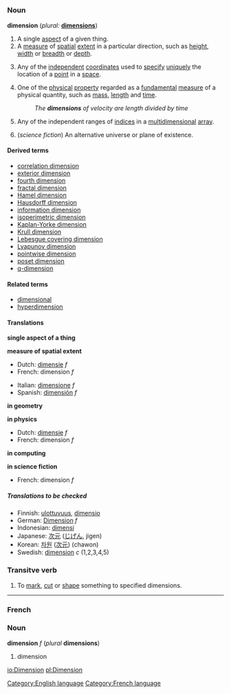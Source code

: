 =={{en}}==
[[Category:English language]]
===Noun===
{{wikipedia}}
'''dimension''' (''plural:'' '''[[dimensions]]''')
#A single [[aspect]] of a given thing.
#A [[measure]] of [[spatial]] [[extent]] in a particular direction, such as [[height]], [[width]] or [[breadth]]  or [[depth]].
#{{geometry}} Any of the [[independent]] [[coordinate]]s used to [[specify]] [[unique]]ly the location of a [[point]] in a [[space]].
#{{physics}} One of the [[physical]] [[property]] regarded as a [[fundamental]] [[measure]] of a physical quantity, such as [[mass]], [[length]] and [[time]].
#:''The '''dimensions''' of velocity are length divided by time''
#{{computing}} Any of the independent ranges of [[index|indices]] in a [[multidimensional]] [[array]].
#(''science fiction'') An alternative universe or plane of existence.

====Derived terms====
*[[correlation dimension]]
*[[exterior dimension]]
*[[fourth dimension]]
*[[fractal dimension]]
*[[Hamel dimension]]
*[[Hausdorff dimension]]
*[[information dimension]]
*[[isoperimetric dimension]]
*[[Kaplan-Yorke dimension]]
*[[Krull dimension]]
*[[Lebesgue covering dimension]]
*[[Lyapunov dimension]]
*[[pointwise dimension]]
*[[poset dimension]]
*[[q-dimension]]

====Related terms====
*[[dimensional]]
*[[hyperdimension]]

====Translations====

'''single aspect of a thing'''
{{top}}
{{mid}}
{{bottom}}

'''measure of spatial extent'''
{{top}}
*Dutch: [[dimensie]] ''f''
*French: dimension ''f''
{{mid}}
*Italian: [[dimensione]] ''f''
*Spanish: [[dimensión]] ''f''
{{bottom}}

'''in geometry'''
{{top}}
{{mid}}
{{bottom}}

'''in physics'''
{{top}}
*Dutch: [[dimensie]] ''f''
*French: dimension ''f''
{{mid}}
{{bottom}}

'''in computing'''
{{top}}
{{mid}}
{{bottom}}

'''in science fiction'''
{{top}}
*French: dimension ''f''
{{mid}}
{{bottom}}

=====Translations to be checked=====
<!--Remove this section once all of the translations below have been moved into the tables above.-->
{{checktrans}}

*Finnish: [[ulottuvuus]], [[dimensio]]
*German: [[Dimension]] ''f''
*Indonesian: [[dimensi]]
*Japanese: [[次元]] ([[じげん]], jigen)
*Korean: [[차원]] ([[次元]]) (chawon)
*Swedish: [[dimension#Swedish|dimension]] ''c'' (1,2,3,4,5)

===Transitve verb===
{{en-infl-reg-consonant|dimension||}}

#To [[mark]], [[cut]] or [[shape]] something to specified dimensions.

----
===French===
[[Category:French language]]

===Noun===
'''dimension''' ''f'' (''plural'' '''dimensions''')

#dimension

[[io:Dimension]]
[[pl:Dimension]]